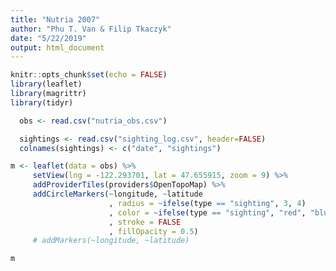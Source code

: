 ```yaml
---
title: "Nutria 2007"
author: "Phu T. Van & Filip Tkaczyk"
date: "5/22/2019"
output: html_document
---
```


```r
knitr::opts_chunk$set(echo = FALSE)
library(leaflet)
library(magrittr)
library(tidyr)

```

```r
  obs <- read.csv("nutria_obs.csv")

  sightings <- read.csv("sighting_log.csv", header=FALSE)
  colnames(sightings) <- c("date", "sightings")

```

```r

m <- leaflet(data = obs) %>%
     setView(lng = -122.293701, lat = 47.655915, zoom = 9) %>%
     addProviderTiles(providers$OpenTopoMap) %>%
     addCircleMarkers(~longitude, ~latitude
                      , radius = ~ifelse(type == "sighting", 3, 4)
                      , color = ~ifelse(type == "sighting", "red", "blue")
                      , stroke = FALSE
                      , fillOpacity = 0.5) 
     # addMarkers(~longitude, ~latitude)

m
```